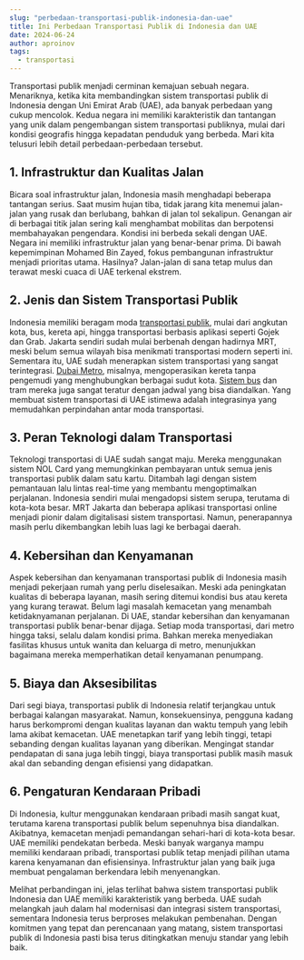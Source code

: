 ```yaml
---
slug: "perbedaan-transportasi-publik-indonesia-dan-uae"
title: Ini Perbedaan Transportasi Publik di Indonesia dan UAE
date: 2024-06-24
author: aproinov
tags:
  - transportasi
---
```


Transportasi publik menjadi cerminan kemajuan sebuah negara. Menariknya, ketika kita membandingkan sistem transportasi publik di Indonesia dengan Uni Emirat Arab (UAE), ada banyak perbedaan yang cukup mencolok. Kedua negara ini memiliki karakteristik dan tantangan yang unik dalam pengembangan sistem transportasi publiknya, mulai dari kondisi geografis hingga kepadatan penduduk yang berbeda. Mari kita telusuri lebih detail perbedaan-perbedaan tersebut.

## 1. Infrastruktur dan Kualitas Jalan
Bicara soal infrastruktur jalan, Indonesia masih menghadapi beberapa tantangan serius. Saat musim hujan tiba, tidak jarang kita menemui jalan-jalan yang rusak dan berlubang, bahkan di jalan tol sekalipun. Genangan air di berbagai titik jalan sering kali menghambat mobilitas dan berpotensi membahayakan pengendara.
Kondisi ini berbeda sekali dengan UAE. Negara ini memiliki infrastruktur jalan yang benar-benar prima. Di bawah kepemimpinan Mohamed Bin Zayed, fokus pembangunan infrastruktur menjadi prioritas utama. Hasilnya? Jalan-jalan di sana tetap mulus dan terawat meski cuaca di UAE terkenal ekstrem.

## 2. Jenis dan Sistem Transportasi Publik
Indonesia memiliki beragam moda [transportasi publik](https://u.ae/en/information-and-services/transportation/public-transport), mulai dari angkutan kota, bus, kereta api, hingga transportasi berbasis aplikasi seperti Gojek dan Grab. Jakarta sendiri sudah mulai berbenah dengan hadirnya MRT, meski belum semua wilayah bisa menikmati transportasi modern seperti ini.
Sementara itu, UAE sudah menerapkan sistem transportasi yang sangat terintegrasi. [Dubai Metro](https://www.rta.ae/wps/portal/rta/ae/home?lang=ar), misalnya, mengoperasikan kereta tanpa pengemudi yang menghubungkan berbagai sudut kota. [Sistem bus](https://uaetiming.com/your-complete-guide-to-rta-bus-routes-in-dubai/) dan tram mereka juga sangat teratur dengan jadwal yang bisa diandalkan. Yang membuat sistem transportasi di UAE istimewa adalah integrasinya yang memudahkan perpindahan antar moda transportasi.

## 3. Peran Teknologi dalam Transportasi
Teknologi transportasi di UAE sudah sangat maju. Mereka menggunakan sistem NOL Card yang memungkinkan pembayaran untuk semua jenis transportasi publik dalam satu kartu. Ditambah lagi dengan sistem pemantauan lalu lintas real-time yang membantu mengoptimalkan perjalanan.
Indonesia sendiri mulai mengadopsi sistem serupa, terutama di kota-kota besar. MRT Jakarta dan beberapa aplikasi transportasi online menjadi pionir dalam digitalisasi sistem transportasi. Namun, penerapannya masih perlu dikembangkan lebih luas lagi ke berbagai daerah.

## 4. Kebersihan dan Kenyamanan
Aspek kebersihan dan kenyamanan transportasi publik di Indonesia masih menjadi pekerjaan rumah yang perlu diselesaikan. Meski ada peningkatan kualitas di beberapa layanan, masih sering ditemui kondisi bus atau kereta yang kurang terawat. Belum lagi masalah kemacetan yang menambah ketidaknyamanan perjalanan.
Di UAE, standar kebersihan dan kenyamanan transportasi publik benar-benar dijaga. Setiap moda transportasi, dari metro hingga taksi, selalu dalam kondisi prima. Bahkan mereka menyediakan fasilitas khusus untuk wanita dan keluarga di metro, menunjukkan bagaimana mereka memperhatikan detail kenyamanan penumpang.

## 5. Biaya dan Aksesibilitas
Dari segi biaya, transportasi publik di Indonesia relatif terjangkau untuk berbagai kalangan masyarakat. Namun, konsekuensinya, pengguna kadang harus berkompromi dengan kualitas layanan dan waktu tempuh yang lebih lama akibat kemacetan.
UAE menetapkan tarif yang lebih tinggi, tetapi sebanding dengan kualitas layanan yang diberikan. Mengingat standar pendapatan di sana juga lebih tinggi, biaya transportasi publik masih masuk akal dan sebanding dengan efisiensi yang didapatkan.

## 6. Pengaturan Kendaraan Pribadi
Di Indonesia, kultur menggunakan kendaraan pribadi masih sangat kuat, terutama karena transportasi publik belum sepenuhnya bisa diandalkan. Akibatnya, kemacetan menjadi pemandangan sehari-hari di kota-kota besar.
UAE memiliki pendekatan berbeda. Meski banyak warganya mampu memiliki kendaraan pribadi, transportasi publik tetap menjadi pilihan utama karena kenyamanan dan efisiensinya. Infrastruktur jalan yang baik juga membuat pengalaman berkendara lebih menyenangkan.

Melihat perbandingan ini, jelas terlihat bahwa sistem transportasi publik Indonesia dan UAE memiliki karakteristik yang berbeda. UAE sudah melangkah jauh dalam hal modernisasi dan integrasi sistem transportasi, sementara Indonesia terus berproses melakukan pembenahan. Dengan komitmen yang tepat dan perencanaan yang matang, sistem transportasi publik di Indonesia pasti bisa terus ditingkatkan menuju standar yang lebih baik.
